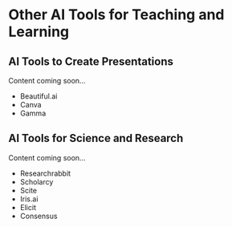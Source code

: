 
# Other AI Tools for Teaching and Learning

## AI Tools to Create Presentations

<Callout emoji="️🚧">
  Content coming soon…
</Callout>

- Beautiful.ai
- Canva
- Gamma

## AI Tools for Science and Research

<Callout emoji="️🚧">
  Content coming soon…
</Callout>

- Researchrabbit
- Scholarcy
- Scite
- Iris.ai
- Elicit
- Consensus
